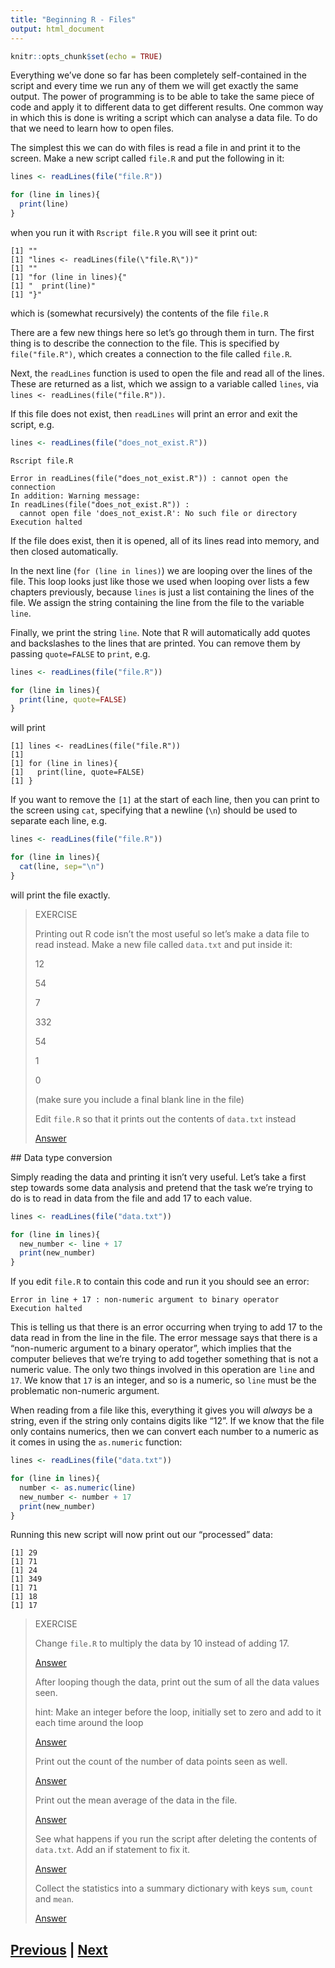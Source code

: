 ```yaml
---
title: "Beginning R - Files"
output: html_document
---
```


```r
knitr::opts_chunk$set(echo = TRUE)
```

Everything we've done so far has been completely self-contained in the 
script and every time we run any of them we will get exactly the same output. 
The power of programming is to be able to take the same piece of code and 
apply it to different data to get different results. One common way in 
which this is done is writing a script which can analyse a data file. 
To do that we need to learn how to open files.

The simplest this we can do with files is read a file in and print it 
to the screen. Make a new script called `file.R` and put the following in it:

```R
lines <- readLines(file("file.R"))

for (line in lines){
  print(line)
}
```

when you run it with `Rscript file.R` you will see it print out:

```
[1] ""
[1] "lines <- readLines(file(\"file.R\"))"
[1] ""
[1] "for (line in lines){"
[1] "  print(line)"
[1] "}"
```

which is (somewhat recursively) the contents of the file `file.R`

There are a few new things here so let's go through them in turn. The first 
thing is to describe the connection to the file. This is specified by
`file("file.R")`, which creates a connection to the file called `file.R`.

Next, the `readLines` function is used to open the file and read all 
of the lines. These are returned as a list, which we assign to a 
variable called `lines`, via `lines <- readLines(file("file.R"))`.

If this file does not exist, then `readLines` will print an error
and exit the script, e.g.

```R
lines <- readLines(file("does_not_exist.R"))
```

```
Rscript file.R

Error in readLines(file("does_not_exist.R")) : cannot open the connection
In addition: Warning message:
In readLines(file("does_not_exist.R")) :
  cannot open file 'does_not_exist.R': No such file or directory
Execution halted
```

If the file does exist, then it is opened, all of its lines read into 
memory, and then closed automatically.

In the next line (`for (line in lines)`) we are looping over the lines 
of the file. This loop looks just like those we used when looping over 
lists a few chapters previously, because `lines` is just a list containing
the lines of the file. We assign the string containing the line from the 
file to the variable `line`.

Finally, we print the string `line`. Note that R will automatically
add quotes and backslashes to the lines that are printed. You can 
remove them by passing `quote=FALSE` to `print`, e.g.

```R
lines <- readLines(file("file.R"))

for (line in lines){
  print(line, quote=FALSE)
}
```

will print

```
[1] lines <- readLines(file("file.R"))
[1] 
[1] for (line in lines){
[1]   print(line, quote=FALSE)
[1] }
```

If you want to remove the `[1]` at the start of each line, then you can print
to the screen using `cat`, specifying that a newline (`\n`) should be 
used to separate each line, e.g.

```R
lines <- readLines(file("file.R"))

for (line in lines){
  cat(line, sep="\n")
}
```

will print the file exactly.

> EXERCISE
>
> Printing out R code isn't the most useful so let's make a data 
> file to read instead. Make a new file called `data.txt` and put inside it:
> 
> 12
>
> 54
>
> 7
>
> 332
>
> 54
>
> 1
>
> 0
>
> (make sure you include a final blank line in the file)
>
> Edit `file.R` so that it prints out the contents of `data.txt` instead
>
> [Answer](files_answer01.html)

## Data type conversion

Simply reading the data and printing it isn't very useful. Let's take a 
first step towards some data analysis and pretend that the task we're 
trying to do is to read in data from the file and add 17 to each value.

```R
lines <- readLines(file("data.txt"))

for (line in lines){
  new_number <- line + 17
  print(new_number)
}
```

If you edit `file.R` to contain this code and run it you should see an error:

```
Error in line + 17 : non-numeric argument to binary operator
Execution halted
```

This is telling us that there is an error occurring when trying to add 17 to the 
data read in from the line in the file. The error message says that there is
a "non-numeric argument to a binary operator", which implies that the computer 
believes that we're trying to add together something that is not a numeric
value. The only two things involved in this operation are `line` and `17`. 
We know that `17` is an integer, and so is a numeric, so `line` must be 
the problematic non-numeric argument.

When reading from a file like this, everything it gives you will *always* 
be a string, even if the string only contains digits like "12". If we know 
that the file only contains numerics, then we can convert each number 
to a numeric as it comes in using the `as.numeric` function: 

```R
lines <- readLines(file("data.txt"))

for (line in lines){
  number <- as.numeric(line)
  new_number <- number + 17
  print(new_number)
}
```

Running this new script will now print out our "processed" data:

```
[1] 29
[1] 71
[1] 24
[1] 349
[1] 71
[1] 18
[1] 17
```

> EXERCISE
>
> Change `file.R` to multiply the data by 10 instead of adding 17.
>
> [Answer](files_answer02.html)
> 
> After looping though the data, print out the sum of all the data values seen.
>
> hint: Make an integer before the loop, initially set to zero and 
> add to it each time around the loop
> 
> [Answer](files_answer03.html)
>
> Print out the count of the number of data points seen as well.
>
> [Answer](files_answer04.html)
>
> Print out the mean average of the data in the file.
>
> [Answer](files_answer05.html)
>
> See what happens if you run the script after deleting the contents of `data.txt`. 
> Add an if statement to fix it.
>
> [Answer](files_answer06.html)
>
> Collect the statistics into a summary dictionary with keys `sum`, `count` and `mean`.
>
> [Answer](files_answer07.html)

## [Previous](dictionaries.html) | [Next](summary.html)

